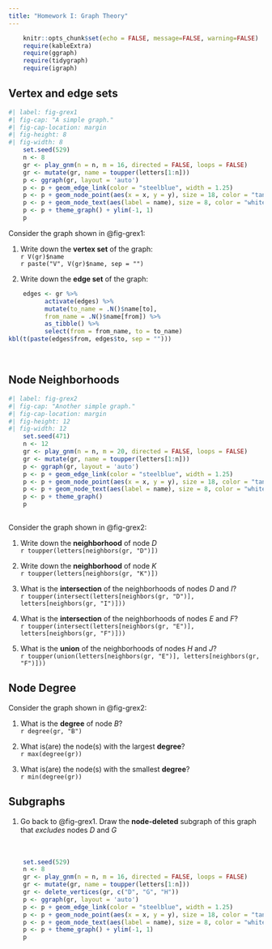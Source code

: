 ```yaml
---
title: "Homework I: Graph Theory"
---
```


```r
    knitr::opts_chunk$set(echo = FALSE, message=FALSE, warning=FALSE)
    require(kableExtra)
    require(ggraph)
    require(tidygraph)
    require(igraph)
```

## Vertex and edge sets

```r
#| label: fig-grex1
#| fig-cap: "A simple graph."
#| fig-cap-location: margin   
#| fig-height: 8
#| fig-width: 8
    set.seed(529)
    n <- 8
    gr <- play_gnm(n = n, m = 16, directed = FALSE, loops = FALSE)
    gr <- mutate(gr, name = toupper(letters[1:n]))
    p <- ggraph(gr, layout = 'auto') 
    p <- p + geom_edge_link(color = "steelblue", width = 1.25) 
    p <- p + geom_node_point(aes(x = x, y = y), size = 18, color = "tan2") 
    p <- p + geom_node_text(aes(label = name), size = 8, color = "white")
    p <- p + theme_graph() + ylim(-1, 1)
    p
```

Consider the graph shown in @fig-grex1:

1. Write down the **vertex set** of the graph: 
<br>
`r V(gr)$name`
<br>
`r paste("V", V(gr)$name, sep = "")`

1. Write down the **edge set** of the graph:
<br>
```r
    edges <- gr %>% 
          activate(edges) %>% 
          mutate(to_name = .N()$name[to], 
          from_name = .N()$name[from]) %>% 
          as_tibble() %>% 
          select(from = from_name, to = to_name)
kbl(t(paste(edges$from, edges$to, sep = "")))
```

<br>

## Node Neighborhoods


```r
#| label: fig-grex2
#| fig-cap: "Another simple graph."
#| fig-cap-location: margin 
#| fig-height: 12
#| fig-width: 12
    set.seed(471)
    n <- 12
    gr <- play_gnm(n = n, m = 20, directed = FALSE, loops = FALSE)
    gr <- mutate(gr, name = toupper(letters[1:n]))
    p <- ggraph(gr, layout = 'auto') 
    p <- p + geom_edge_link(color = "steelblue", width = 1.25) 
    p <- p + geom_node_point(aes(x = x, y = y), size = 18, color = "tan2") 
    p <- p + geom_node_text(aes(label = name), size = 8, color = "white")
    p <- p + theme_graph() 
    p
    
```

Consider the graph shown in @fig-grex2:

1. Write down the **neighborhood** of node *D*
<br>
`r toupper(letters[neighbors(gr, "D")])`
<br>

1. Write down the **neighborhood** of node *K*
<br>
`r toupper(letters[neighbors(gr, "K")])`
<br>

1. What is the **intersection** of the neighborhoods of nodes *D* and *I*?
<br>
`r toupper(intersect(letters[neighbors(gr, "D")], letters[neighbors(gr, "I")]))`
<br>

1. What is the **intersection** of the neighborhoods of nodes *E* and *F*?
<br>
`r toupper(intersect(letters[neighbors(gr, "E")], letters[neighbors(gr, "F")]))`
<br>

1. What is the **union** of the neighborhoods of nodes *H* and *J*? 
<br>
`r toupper(union(letters[neighbors(gr, "E")], letters[neighbors(gr, "F")]))`
<br>

## Node Degree

Consider the graph shown in @fig-grex2:

1. What is the **degree** of node *B*?
<br>
`r degree(gr, "B")`
<br>

1. What is(are) the node(s) with the largest **degree**?
<br>
`r max(degree(gr))`
<br>

1. What is(are) the node(s) with the smallest **degree**?
<br>
`r min(degree(gr))`
<br>

## Subgraphs

1. Go back to @fig-grex1. Draw the **node-deleted** subgraph of this graph that *excludes* nodes *D* and *G*
<br>
<br>
<br>
```r
    set.seed(529)
    n <- 8
    gr <- play_gnm(n = n, m = 16, directed = FALSE, loops = FALSE)
    gr <- mutate(gr, name = toupper(letters[1:n]))
    gr <- delete_vertices(gr, c("D", "G", "H"))
    p <- ggraph(gr, layout = 'auto') 
    p <- p + geom_edge_link(color = "steelblue", width = 1.25) 
    p <- p + geom_node_point(aes(x = x, y = y), size = 18, color = "tan2") 
    p <- p + geom_node_text(aes(label = name), size = 8, color = "white")
    p <- p + theme_graph() + ylim(-1, 1)
    p
```

